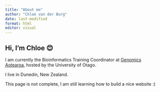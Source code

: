 ```yaml
---
title: "About me"
author: "Chloé van der Burg"
date: last-modified
format: html
editor: visual
---
```


## Hi, I'm Chloe 😊

I am currently the Bioinformatics Training Coordinator at [Genomics Aotearoa](https://www.genomics-aotearoa.org.nz/), hosted by the University of Otago.

I live in Dunedin, New Zealand.

This page is not complete, I am still learning how to build a nice website :)
